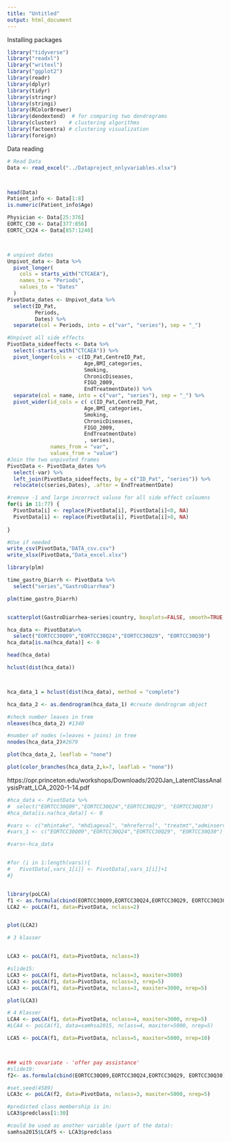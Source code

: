 ```yaml
---
title: "Untitled"
output: html_document
---
```


Installing packages

```r
library("tidyverse")
library("readxl")
library("writexl")
library("ggplot2")
library(readr)
library(dplyr)
library(tidyr)
library(stringr)
library(stringi)
library(RColorBrewer)
library(dendextend)  # for comparing two dendrograms
library(cluster)    # clustering algorithms
library(factoextra) # clustering visualization
library(foreign)
```


Data reading
```r
# Read Data
Data <- read_excel("../Dataproject_onlyvariables.xlsx")



head(Data)
Patient_info <- Data[1:8]
is.numeric(Patient_info$Age)

Physician <- Data[25:376]
EORTC_C30 <- Data[377:856]
EORTC_CX24 <- Data[857:1240]



# unpivot dates
Unpivot_data <- Data %>% 
  pivot_longer(
    cols = starts_with("CTCAEA"),
    names_to = "Periods",
    values_to = "Dates"
  ) 
PivotData_dates <- Unpivot_data %>% 
  select(ID_Pat,
         Periods,
         Dates) %>% 
  separate(col = Periods, into = c("var", "series"), sep = "_") 

#Unpivot all side effects
PivotData_sideeffects <- Data %>% 
  select(-starts_with("CTCAEA")) %>% 
  pivot_longer(cols = -c(ID_Pat,CentreID_Pat,
                         Age,BMI_categories,
                         Smoking,
                         ChronicDiseases,
                         FIGO_2009,
                         EndTreatmentDate)) %>% 
  separate(col = name, into = c("var", "series"), sep = "_") %>% 
  pivot_wider(id_cols = c( c(ID_Pat,CentreID_Pat,
                         Age,BMI_categories,
                         Smoking,
                         ChronicDiseases,
                         FIGO_2009,
                         EndTreatmentDate)
                         , series), 
              names_from = "var", 
              values_from = "value")
#Join the two unpivoted frames 
PivotData <- PivotData_dates %>% 
  select(-var) %>% 
  left_join(PivotData_sideeffects, by = c("ID_Pat", "series")) %>% 
  relocate(c(series,Dates), .after = EndTreatmentDate)

#remove -1 and large incorrect valuse for all side effect coloumns
for(i in 11:77) { 
  PivotData[i] <- replace(PivotData[i], PivotData[i]<0, NA)
  PivotData[i] <- replace(PivotData[i], PivotData[i]>8, NA)
  
}

#Use if needed
write_csv(PivotData,"DATA_csv.csv")
write_xlsx(PivotData,"Data_excel.xlsx")
```




```r
library(plm)

time_gastro_Diarrh <- PivotData %>%
  select("series","GastroDiarrhea")

plm(time_gastro_Diarrh)


scatterplot(GastroDiarrhea~series|country, boxplots=FALSE, smooth=TRUE, reg.line=FALSE, data=time_gastro_Diarrh)
```


```r
hca_data <- PivotData%>%
  select("EORTCC30Q09","EORTCC30Q24","EORTCC30Q29", "EORTCC30Q30")
hca_data[is.na(hca_data)] <- 0

head(hca_data)

hclust(dist(hca_data))



hca_data_1 = hclust(dist(hca_data), method = "complete") 

hca_data_2 <- as.dendrogram(hca_data_1) #create dendrogram object

#check number leaves in tree
nleaves(hca_data_2) #1340

#number of nodes (=leaves + joins) in tree
nnodes(hca_data_2)#2679

plot(hca_data_2, leaflab = "none")

plot(color_branches(hca_data_2,k=7, leaflab = "none"))
```


https://opr.princeton.edu/workshops/Downloads/2020Jan_LatentClassAnalysisPratt_LCA_2020-1-14.pdf 
```r
#hca_data <- PivotData %>%
#  select("EORTCC30Q09","EORTCC30Q24","EORTCC30Q29", "EORTCC30Q30")
#hca_data[is.na(hca_data)] <- 0

#vars <- c("mhintake", "mhdiageval", "mhreferral", "treatmt","adminserv")
#vars_1 <- c("EORTCC30Q09","EORTCC30Q24","EORTCC30Q29", "EORTCC30Q30")

#vars<-hca_data 


#for (i in 1:length(vars)){
#	PivotData[,vars_1[i]] <- PivotData[,vars_1[i]]+1
#}


library(poLCA)
f1 <- as.formula(cbind(EORTCC30Q09,EORTCC30Q24,EORTCC30Q29, EORTCC30Q30)~1)
LCA2 <- poLCA(f1, data=PivotData, nclass=2)


plot(LCA2)

# 3 klasser


LCA3 <- poLCA(f1, data=PivotData, nclass=3)

#slide15:
LCA3 <- poLCA(f1, data=PivotData, nclass=3, maxiter=3000)
LCA3 <- poLCA(f1, data=PivotData, nclass=3, nrep=5)
LCA3 <- poLCA(f1, data=PivotData, nclass=3, maxiter=3000, nrep=5)

plot(LCA3)

# 4 Klasser
LCA4 <- poLCA(f1, data=PivotData, nclass=4, maxiter=3000, nrep=5)
#LCA4 <- poLCA(f1, data=samhsa2015, nclass=4, maxiter=5000, nrep=5)

LCA5 <- poLCA(f1, data=PivotData, nclass=5, maxiter=5000, nrep=10)



### with covariate - 'offer pay assistance' 
#slide19:
f2<- as.formula(cbind(EORTCC30Q09,EORTCC30Q24,EORTCC30Q29, EORTCC30Q30)~series)

#set.seed(4589)
LCA3c <- poLCA(f2, data=PivotData, nclass=3, maxiter=5000, nrep=5)

#predicted class membership is in:
LCA3$predclass[1:30]

#could be used as another variable (part of the data):
samhsa2015$LCAf5 <- LCA3$predclass
```

























